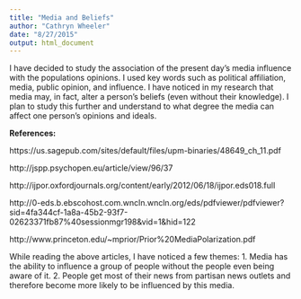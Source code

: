 ```yaml
---
title: "Media and Beliefs"
author: "Cathryn Wheeler"
date: "8/27/2015"
output: html_document
---
```


I have decided to study the association of the present day's media influence with the populations opinions. I used key words such as political affiliation, media, public opinion, and influence. I have noticed in my research that media may, in fact, alter a person's beliefs (even without their knowledge). I plan to study this further and understand to what degree the media can affect one person's opinions and ideals.

**References:**

https://us.sagepub.com/sites/default/files/upm-binaries/48649_ch_11.pdf

http://jspp.psychopen.eu/article/view/96/37

http://ijpor.oxfordjournals.org/content/early/2012/06/18/ijpor.eds018.full

http://0-eds.b.ebscohost.com.wncln.wncln.org/eds/pdfviewer/pdfviewer?sid=4fa344cf-1a8a-45b2-93f7-02623371fb87%40sessionmgr198&vid=1&hid=122

http://www.princeton.edu/~mprior/Prior%20MediaPolarization.pdf


While reading the above articles, I have noticed a few themes:
1. Media has the ability to influence a group of people without the people even being aware of it.
2. People get most of their news from partisan news outlets and therefore become more likely to be influenced by this media.
